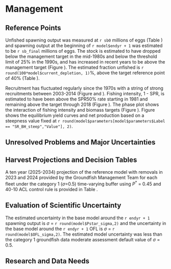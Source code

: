 # Management 

## Reference Points

Unfished spawning output was measured at `r sb0` millions of eggs (Table \ref{tab:reference}) and spawning output at the beginning of `r model$endyr + 1` was estimated to be `r sb_final` millions of eggs. The stock is estimated to have dropped below the management target in the mid-1980s and below the threshold limit of 25% in the 1990s, and has increased in recent years to be above the management target (Figure \ref{fig:depl}). The estimated fraction unfished is `r round(100*model$current_depletion, 1)`%, above the target reference point of 40% (Table \ref{tab:reference}).  

Recruitment has fluctuated regularly since the 1970s with a string of strong recruitments between 2003-2014 (Figure \ref{fig:recruits} and \ref{fig:rec-devs}). Fishing intensity, 1 - SPR, is estimated to have been above the SPR50% rate starting in 1981 and remaining above the target through 2018 (Figure \ref{fig:1-spr}). The phase plot shows the interaction of fishing intensity and biomass targets (Figure \ref{fig:phase-plot}). Figure \ref{fig:yield-curve} shows the equilibrium yield curves and net production based on a steepness value fixed at `r round(model$parameters[model$parameters$Label == "SR_BH_steep","Value"], 2)`.

## Unresolved Problems and Major Uncertainties


## Harvest Projections and Decision Tables

A ten year (2025-2034) projection of the reference model with removals in 2023 and 2024 provided by the Groundfish Management Team for each fleet under the category 1 ($\sigma$=0.5) time-varying buffer using $P^*$ = 0.45 and 40-10 ACL control rule is provided in Table \ref{tab:project}.



## Evaluation of Scientific Uncertainty

The estimated uncertainty in the base model around the `r endyr + 1` spawning output is $\sigma$ = `r round(model$Pstar_sigma,2)` and the uncertainty in the base model around the `r endyr + 1` OFL is $\sigma$ = `r round(model$OFL_sigma,2)`. The estimated model uncertainty was less than the category 1 groundfish data moderate assessment default value of  $\sigma$ = 0.5. 


## Research and Data Needs

